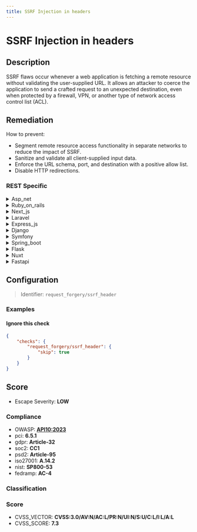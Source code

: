 ```yaml
---
title: SSRF Injection in headers
---
```


# SSRF Injection in headers

## Description

SSRF flaws occur whenever a web application is fetching a remote resource without validating the user-supplied URL.
It allows an attacker to coerce the application to send a crafted request to an unexpected destination, even when protected by a firewall, VPN, or another type of network access control list (ACL).


## Remediation

How to prevent:
- Segment remote resource access functionality in separate networks to reduce the impact of SSRF.
- Sanitize and validate all client-supplied input data.
- Enforce the URL schema, port, and destination with a positive allow list.
- Disable HTTP redirections.



### REST Specific

<details>
    <summary>Asp_net</summary>

To mitigate SSRF injection in headers within an ASP.NET application, validate and sanitize all user-supplied input, including URLs. Implement a whitelist of allowed domains and schemes, and ensure that any URL fetching is performed using a secure method that does not expose sensitive server-side resources. Additionally, consider using built-in .NET libraries like `HttpClient` with predefined request headers and avoid concatenating user input into URLs. Employ network-level restrictions and review server-side request handling code to ensure it does not inadvertently process user-supplied URLs without proper security checks.

</details>

<details>
    <summary>Ruby_on_rails</summary>

In Ruby on Rails, mitigate SSRF attacks by validating and sanitizing user-supplied URLs before using them to make requests. Employ a whitelist of allowed domains and schemes, and use the 'uri' standard library to parse and validate URLs. Additionally, consider using the 'resolv-replace' library to enforce DNS resolution restrictions and timeouts to prevent internal network probing.

</details>

<details>
    <summary>Next_js</summary>

To mitigate SSRF injection in headers within a Next.js application, ensure that all user-supplied URLs are validated against a strict whitelist of allowed domains and protocols. Implement server-side checks to verify the URL format and use built-in URL parsing libraries to decompose and validate each part of the URL before making any outbound requests. Additionally, consider using a dedicated library for HTTP requests that provides SSRF protection features, and restrict outgoing traffic from the server to only necessary services to minimize the attack surface.

</details>

<details>
    <summary>Laravel</summary>

In Laravel, to mitigate SSRF injection in headers, validate and sanitize all user-supplied URLs before using them to fetch resources. Employ Laravel's built-in validation rules, such as 'url' or 'active_url', to ensure the URL is valid. Additionally, restrict outgoing requests to a predefined list of allowed domains and implement network-level controls to prevent requests to internal resources. Use GuzzleHttp client with caution, and avoid passing user input directly to the client. Always keep Laravel and its dependencies up to date to benefit from the latest security enhancements.

</details>

<details>
    <summary>Express_js</summary>

To mitigate SSRF injection in headers within an Express.js application, ensure that all user-supplied URLs are validated against a whitelist of allowed domains and URL patterns. Implement strict input validation, use a dedicated library for URL parsing, and avoid passing user-controlled data to networking functions. Additionally, consider using a server-side request proxy that restricts outgoing traffic to known-safe destinations, and employ network-level security measures to prevent unauthorized internal network access.

</details>

<details>
    <summary>Django</summary>

In Django, to mitigate SSRF vulnerabilities, ensure that any user-supplied URLs are validated against a whitelist of allowed domains. Use Django's URLValidator for basic validation, and consider implementing more robust checks tailored to your application's logic. Additionally, limit outgoing requests to only necessary protocols and domains, and apply strict timeout and error handling to prevent misuse of the application's ability to make HTTP requests.

</details>

<details>
    <summary>Symfony</summary>

In Symfony, to mitigate SSRF injection in headers, ensure that any user-supplied URLs are validated against a whitelist of allowed domains and schemes. Use Symfony's built-in validation constraints, such as 'Url' and 'Choice', to enforce this. Additionally, avoid directly passing user-controlled data to functions that perform HTTP requests. Implement service wrappers that sanitize and validate all input, and consider using a dedicated library to handle URL fetching that has built-in security features.

</details>

<details>
    <summary>Spring_boot</summary>

In Spring Boot applications, to mitigate SSRF attacks, validate and sanitize all user-supplied URLs before using them to initiate a connection to a remote resource. Implement a whitelist of allowed domains and schemes, and reject any requests that do not match the criteria. Additionally, consider using Spring Security's built-in protections and avoid disclosing sensitive information through error messages.

</details>

<details>
    <summary>Flask</summary>

To mitigate SSRF injection in headers within a Flask application, ensure that all user-supplied URLs are validated against a whitelist of allowed domains and schemes. Use a dedicated library or function to parse and sanitize URLs before using them in network requests. Additionally, consider implementing network-level restrictions to limit the range of accessible resources by the server, and avoid disclosing sensitive information through error messages.

</details>

<details>
    <summary>Nuxt</summary>

In Nuxt.js, to mitigate SSRF injection in headers, ensure that all user-supplied URLs are validated against a whitelist of allowed domains and URL patterns. Implement server-side checks to sanitize and verify the legitimacy of URLs before using them in any HTTP requests. Additionally, consider using built-in Nuxt.js modules or third-party libraries designed to secure HTTP requests and prevent SSRF by default.

</details>

<details>
    <summary>Fastapi</summary>

In FastAPI, to mitigate SSRF injection in headers, ensure that all user-supplied URLs are validated against a strict whitelist of allowed domains and schemes. Use built-in FastAPI dependencies to create reusable validators for URL inputs. Additionally, employ network-level security measures such as proper firewall configurations to restrict outbound traffic to trusted services only.

</details>

## Configuration

> Identifier: `request_forgery/ssrf_header`



### Examples



#### Ignore this check

```json
{
    "checks": {
        "request_forgery/ssrf_header": {
            "skip": true
        }
    }
}
```




## Score

- Escape Severity: **<span className="low-severity">LOW</span>**

### Compliance

- OWASP: **[API10:2023](https://github.com/OWASP/API-Security/blob/master/editions/2023/en/0xaa-unsafe-consumption-of-apis.md)**
- pci: **6.5.1**
- gdpr: **Article-32**
- soc2: **CC1**
- psd2: **Article-95**
- iso27001: **A.14.2**
- nist: **SP800-53**
- fedramp: **AC-4**

### Classification






### Score

- CVSS_VECTOR: **CVSS:3.0/AV:N/AC:L/PR:N/UI:N/S:U/C:L/I:L/A:L**
- CVSS_SCORE: **7.3**

